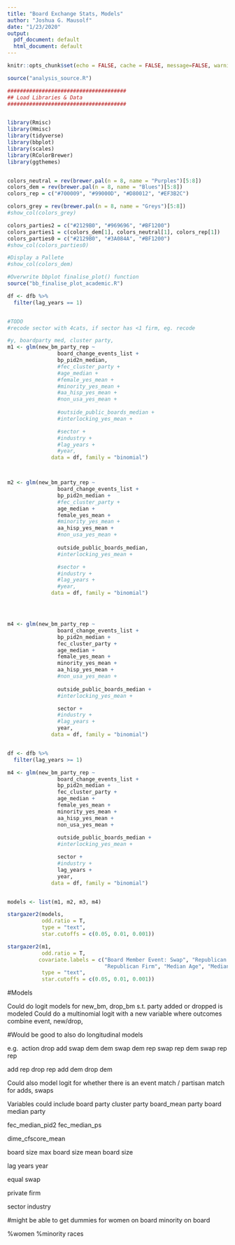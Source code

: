```yaml
---
title: "Board Exchange Stats, Models"
author: "Joshua G. Mausolf"
date: "1/23/2020"
output:
  pdf_document: default
  html_document: default
---
```


```r
knitr::opts_chunk$set(echo = FALSE, cache = FALSE, message=FALSE, warning=FALSE)
```



```r
source("analysis_source.R")

######################################
## Load Libraries & Data
######################################


library(Rmisc)
library(Hmisc)
library(tidyverse)
library(bbplot)
library(scales)
library(RColorBrewer)
library(ggthemes)


colors_neutral = rev(brewer.pal(n = 8, name = "Purples")[5:8])
colors_dem = rev(brewer.pal(n = 8, name = "Blues")[5:8])
colors_rep = c("#700009", "#99000D", "#D80012", "#EF3B2C")

colors_grey = rev(brewer.pal(n = 8, name = "Greys")[5:8])
#show_col(colors_grey)

colors_parties2 = c("#2129B0", "#969696", "#BF1200")
colors_parties1 = c(colors_dem[1], colors_neutral[1], colors_rep[1])
colors_parties0 = c("#2129B0", "#3A084A", "#BF1200")
#show_col(colors_parties0)

#Display a Pallete
#show_col(colors_dem)

#Overwrite bbplot finalise_plot() function
source("bb_finalise_plot_academic.R")
```




```r
df <- dfb %>%
  filter(lag_years == 1) 


#TODO
#recode sector with 4cats, if sector has <1 firm, eg. recode

#y, boardparty med, cluster party, 
m1 <- glm(new_bm_party_rep ~ 
                board_change_events_list +
                bp_pid2n_median, 
                #fec_cluster_party +
                #age_median +
                #female_yes_mean +
                #minority_yes_mean +
                #aa_hisp_yes_mean +
                #non_usa_yes_mean +              
            
                #outside_public_boards_median +
                #interlocking_yes_mean +

                #sector + 
                #industry +
                #lag_years + 
                #year,
              data = df, family = "binomial")



m2 <- glm(new_bm_party_rep ~ 
                board_change_events_list +
                bp_pid2n_median + 
                #fec_cluster_party +
                age_median +
                female_yes_mean +
                #minority_yes_mean +
                aa_hisp_yes_mean +
                #non_usa_yes_mean +              
            
                outside_public_boards_median,
                #interlocking_yes_mean +

                #sector + 
                #industry +
                #lag_years + 
                #year,
              data = df, family = "binomial")




m4 <- glm(new_bm_party_rep ~ 
                board_change_events_list +
                bp_pid2n_median + 
                fec_cluster_party +
                age_median +
                female_yes_mean +
                minority_yes_mean +
                aa_hisp_yes_mean +
                #non_usa_yes_mean +              
            
                outside_public_boards_median +
                #interlocking_yes_mean +

                sector + 
                #industry +
                #lag_years + 
                year,
              data = df, family = "binomial")


df <- dfb %>%
  filter(lag_years >= 1) 

m4 <- glm(new_bm_party_rep ~ 
                board_change_events_list +
                bp_pid2n_median + 
                fec_cluster_party +
                age_median +
                female_yes_mean +
                minority_yes_mean +
                aa_hisp_yes_mean +
                non_usa_yes_mean +              
            
                outside_public_boards_median +
                #interlocking_yes_mean +

                sector + 
                #industry +
                lag_years + 
                year,
              data = df, family = "binomial")


models <- list(m1, m2, m3, m4)

```


```r
stargazer2(models,
           odd.ratio = T,
           type = "text",
           star.cutoffs = c(0.05, 0.01, 0.001))
```


```r
stargazer2(m1,
           odd.ratio = T,
          covariate.labels = c("Board Member Event: Swap", "Republican Board", "Amphibious Firm",
                               "Republican Firm", "Median Age", "Median No. Outside Boards"),
           type = "text",
           star.cutoffs = c(0.05, 0.01, 0.001))
```


#Models

Could do logit models for new_bm, drop_bm s.t. party added or dropped is modeled
Could do a multinomial logit with a new variable where outcomes combine event, new/drop,


#Would be good to also do longitudinal models



e.g. 
action drop add
swap dem dem
swap dem rep
swap rep dem
swap rep rep

add rep
drop rep
add dem
drop dem

Could also model logit for whether there is an event match / partisan match for adds, swaps


Variables could include
board party
cluster party
board_mean party
board median party

fec_median_pid2
fec_median_ps

dime_cfscore_mean


board size
max board size
mean board size

lag years
year

equal swap

private firm



sector
industry

#might be able to get dummies for
women on board
minority on board

%women
%minority races




